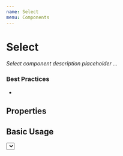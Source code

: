 ```yaml
---
name: Select
menu: Components
---
```



# Select

_Select component description placeholder ..._

### Best Practices

-

## Properties

<Props of={Select} />

## Basic Usage

<Select></Select>
